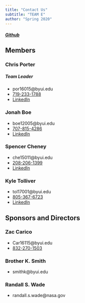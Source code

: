 ```yaml
---
title: "Contact Us"
subtitle: "TEAM E"
author: "Spring 2020"
---
```


##### [Github](https://github.com/ECEN499-NASA)

## Members

### Chris Porter 

##### Team Leader

* por16015@byui.edu
* [719-233-1788](tel: 7192331788)
* [LinkedIn](https://www.linkedin.com/in/christopher-porter-9a4b0b125/)

### Jonah Boe 

* boe12005@byui.edu
* [707-815-4286](tel: 7078154286)
* [LinkedIn](https://www.linkedin.com/in/jonahboe/)

### Spencer Cheney 

* che15011@byui.edu
* [208-206-1399](tel: 2082061399)
* [LinkedIn](https://www.linkedin.com/in/spencer-cheney-b86381141/)

### Kyle Tolliver 

* tol17001@byui.edu
* [805-367-6723](tel: 8053676723)
* [LinkedIn](www.linkedin.com/in/kctolli)

## Sponsors and Directors

### Zac Carico

* Car16115@byui.edu
* [832-270-1503](tel: 8322701503)

### Brother K. Smith

* smithk@byui.edu

### Randall S. Wade

* randall.s.wade@nasa.gov
